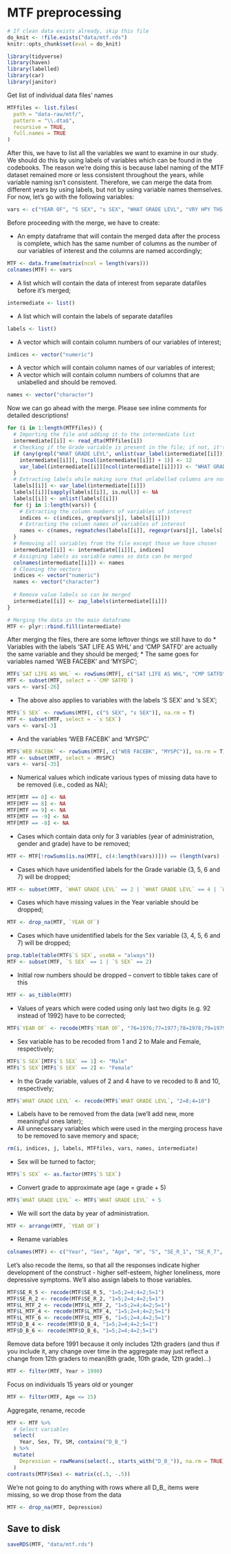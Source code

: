 # MTF preprocessing

```r
# If clean data exists already, skip this file
do_knit <- !file.exists("data/mtf.rds")
knitr::opts_chunk$set(eval = do_knit)
```

```r
library(tidyverse)
library(haven)
library(labelled)
library(car)
library(janitor)
```

Get list of individual data files' names

```r
MTFfiles <- list.files(
  path = "data-raw/mtf/",
  pattern = "\\.dta$",
  recursive = TRUE,
  full.names = TRUE
)
```

After this, we have to list all the variables we want to examine in our study. We should do this by using labels of variables which can be found in the codebooks. The reason we're doing this is because label naming of the MTF dataset remained more or less consistent throughout the years, while variable naming isn't consistent. Therefore, we can merge the data from different years by using labels, but not by using variable names themselves. For now, let's go with the following variables:

```r
vars <- c("YEAR OF", "S SEX", "s SEX", "WHAT GRADE LEVL", "VRY HPY THS DAY", "SATISFD W MYSELF", "LIFE MEANINGLESS", "I ENJOY LIFE", "HOPELESS", "GOOD TO BE ALIVE", "FUTR R LIFE WRSE", "AM PRSN OF WORTH", "DO WELL AS OTHRS", "MUCH TO B PROUD", "I AM NO GOOD", "I DO WRONG THING", "MY LIFE NT USEFL", "POS ATT TWD SELF", "OFTN FEEL LONELY", "ALWYS SM1 HELP", "OFTN FL LEFT OUT", "USLY SM1 TALK TO", "OFT WSH MOR FRND", "USLY FRDS BE WTH", "SAT LIFE AS WHL", "CMP SATFD", "PUTR SC", "PUTR OT", "PUTR JO", "DAY HRS WATCH", "END HRS WATCH", "W GAMING", "W INTERNET", "TV/DAY", "TV/WKEND", "WEB FACEBK", "MYSPC",  "HRS MUSIC")
```

Before proceeding with the merge, we have to create:

* An empty dataframe that will contain the merged data after the process is complete, which has the same number of columns as the number of our variables of interest and the columns are named accordingly;

```r
MTF <- data.frame(matrix(ncol = length(vars)))
colnames(MTF) <- vars
```

* A list which will contain the data of interest from separate datafiles before it's merged;

```r
intermediate <- list()
```

* A list which will contain the labels of separate datafiles

```r
labels <- list()
```

* A vector which will contain column numbers of our variables of interest;

```r
indices <- vector("numeric")
```

* A vector which will contain column names of our variables of interest;
* A vector which will contain column numbers of columns that are unlabelled and should be removed.

```r
names <- vector("character")
```


Now we can go ahead with the merge. Please see inline comments for detailed descriptions!
```r
for (i in 1:length(MTFfiles)) {
  # Importing the file and adding it to the intermediate list
  intermediate[[i]] <- read_dta(MTFfiles[i])
  # Checking if the Grade variable is present in the file; if not, it's 12th grade
  if (any(grepl("WHAT GRADE LEVL", unlist(var_label(intermediate[[i]])))) == F) {
    intermediate[[i]][, (ncol(intermediate[[i]]) + 1)] <- 12
    var_label(intermediate[[i]][ncol(intermediate[[i]])]) <- "WHAT GRADE LEVL"
  }
  # Extracting labels while making sure that unlabelled columns are not dropped from the indexing
  labels[[i]] <- var_label(intermediate[[i]])
  labels[[i]][sapply(labels[[i]], is.null)] <- NA
  labels[[i]] <- unlist(labels[[i]])
  for (j in 1:length(vars)) {
    # Extracting the column numbers of variables of interest
    indices <- c(indices, grep(vars[j], labels[[i]]))
    # Extracting the column names of variables of interest
    names <- c(names, regmatches(labels[[i]], regexpr(vars[j], labels[[i]])))
  }
  # Removing all variables from the file except those we have chosen
  intermediate[[i]] <- intermediate[[i]][, indices]
  # Assigning labels as variable names so data can be merged
  colnames(intermediate[[i]]) <- names
  # Cleaning the vectors
  indices <- vector("numeric")
  names <- vector("character")
  
  # Remove value labels so can be merged
  intermediate[[i]] <- zap_labels(intermediate[[i]])
}

# Merging the data in the main dataframe
MTF <- plyr::rbind.fill(intermediate)
```

After merging the files, there are some leftover things we still have to do
* Variables with the labels 'SAT LIFE AS WHL' and 'CMP SATFD' are actually the same variable and they should be merged;
* The same goes for variables named 'WEB FACEBK' and 'MYSPC';

```r
MTF$`SAT LIFE AS WHL` <- rowSums(MTF[, c("SAT LIFE AS WHL", "CMP SATFD")], na.rm = T)
MTF <- subset(MTF, select = -`CMP SATFD`)
vars <- vars[-26]
```

* The above also applies to variables with the labels 'S SEX' and 's SEX';

```r
MTF$`S SEX` <- rowSums(MTF[, c("S SEX", "s SEX")], na.rm = T)
MTF <- subset(MTF, select = -`s SEX`)
vars <- vars[-3]
```

* And the variables 'WEB FACEBK' and 'MYSPC'

```r
MTF$`WEB FACEBK` <- rowSums(MTF[, c("WEB FACEBK", "MYSPC")], na.rm = T)
MTF <- subset(MTF, select = -MYSPC)
vars <- vars[-35]
```

* Numerical values which indicate various types of missing data have to be removed (i.e., coded as NA);

```r
MTF[MTF == 0] <- NA
MTF[MTF == 8] <- NA
MTF[MTF == 9] <- NA
MTF[MTF == -9] <- NA
MTF[MTF == -8] <- NA
```

* Cases which contain data only for 3 variables (year of administration, gender and grade) have to be removed;

```r
MTF <- MTF[!rowSums(is.na(MTF[, c(4:length(vars))])) == (length(vars) - 3), ]
```

* Cases which have unidentified labels for the Grade variable (3, 5, 6 and 7) will be dropped;

```r
MTF <- subset(MTF, `WHAT GRADE LEVL` == 2 | `WHAT GRADE LEVL` == 4 | `WHAT GRADE LEVL` == 12)
```

* Cases which have missing values in the Year variable should be dropped;

```r
MTF <- drop_na(MTF, `YEAR OF`)
```

* Cases which have unidentified labels for the Sex variable (3, 4, 5, 6 and 7) will be dropped;

```r
prop.table(table(MTF$`S SEX`, useNA = "always"))
MTF <- subset(MTF, `S SEX` == 1 | `S SEX` == 2)
```

* Initial row numbers should be dropped -- convert to tibble takes care of this

```r
MTF <- as_tibble(MTF)
```

* Values of years which were coded using only last two digits (e.g. 92 instead of 1992) have to be corrected;

```r
MTF$`YEAR OF` <- recode(MTF$`YEAR OF`, "76=1976;77=1977;78=1978;79=1979;80=1980;81=1981;82=1982;83=1983;84=1984;85=1985;86=1986;87=1987;88=1988;89=1989;90=1990;91=1991;92=1992;93=1993;94=1994;95=1995;96=1996;97=1997;98=1998")
```

* Sex variable has to be recoded from 1 and 2 to Male and Female, respectively;

```r
MTF$`S SEX`[MTF$`S SEX` == 1] <- "Male"
MTF$`S SEX`[MTF$`S SEX` == 2] <- "Female"
```

* In the Grade variable, values of 2 and 4 have to ve recoded to 8 and 10, respectively;

```r
MTF$`WHAT GRADE LEVL` <- recode(MTF$`WHAT GRADE LEVL`, "2=8;4=10")
```

* Labels have to be removed from the data (we'll add new, more meaningful ones later);
* All unnecessary variables which were used in the merging process have to be removed to save memory and space;

```r
rm(i, indices, j, labels, MTFfiles, vars, names, intermediate)
```

* Sex will be turned to factor;

```r
MTF$`S SEX` <- as.factor(MTF$`S SEX`)
```

* Convert grade to approximate age (age = grade + 5)

```r
MTF$`WHAT GRADE LEVL` <- MTF$`WHAT GRADE LEVL` + 5
```

* We will sort the data by year of administration.

```r
MTF <- arrange(MTF, `YEAR OF`)
```

* Rename variables

```r
colnames(MTF) <- c("Year", "Sex", "Age", "H", "S", "SE_R_1", "SE_R_7", "SE_R_4", "SE_R_5", "SE_R_2", "D_B_1", "D_B_2", "SE_R_10", "F", "TV", "L_MTF_1", "L_MTF_2", "L_MTF_3", "L_MTF_4", "L_MTF_5", "L_MTF_6", "D_B_3", "D_B_4", "D_B_5", "D_B_6", "TV/WEEKEND", "COMPUTER/SCHOOL", "COMPUTER/OTHER", "COMPUTER JOB", "INTERNET/WEEK", "GAMING/WEEK", "SM", "music", "SCREENTIME/WEEKDAY", "SCREENTIME/WEEKEND")
```

Let's also recode the items, so that all the responses indicate higher development of the construct - higher self-esteem, higher loneliness, more depressive symptoms. We'll also assign labels to those variables.

```r
MTF$SE_R_5 <- recode(MTF$SE_R_5, "1=5;2=4;4=2;5=1")
MTF$SE_R_2 <- recode(MTF$SE_R_2, "1=5;2=4;4=2;5=1")
MTF$L_MTF_2 <- recode(MTF$L_MTF_2, "1=5;2=4;4=2;5=1")
MTF$L_MTF_4 <- recode(MTF$L_MTF_4, "1=5;2=4;4=2;5=1")
MTF$L_MTF_6 <- recode(MTF$L_MTF_6, "1=5;2=4;4=2;5=1")
MTF$D_B_4 <- recode(MTF$D_B_4, "1=5;2=4;4=2;5=1")
MTF$D_B_6 <- recode(MTF$D_B_6, "1=5;2=4;4=2;5=1")
```

Remove data before 1991 because it only includes 12th graders (and thus if you include it, any change over time in the aggregate may just reflect a change from 12th graders to mean(8th grade, 10th grade, 12th grade)...)

```r
MTF <- filter(MTF, Year > 1990)
```

Focus on individuals 15 years old or younger

```r
MTF <- filter(MTF, Age <= 15)
```

Aggregate, rename, recode

```r
MTF <- MTF %>%
  # Select variables
  select(
    Year, Sex, TV, SM, contains("D_B_")
  ) %>% 
  mutate(
    Depression = rowMeans(select(., starts_with("D_B_")), na.rm = TRUE)
  ) 
contrasts(MTF$Sex) <- matrix(c(.5, -.5))
```

We're not going to do anything with rows where all D_B_ items were missing, so we drop those from the data

```r
MTF <- drop_na(MTF, Depression)
```

## Save to disk

```r
saveRDS(MTF, "data/mtf.rds")
```
